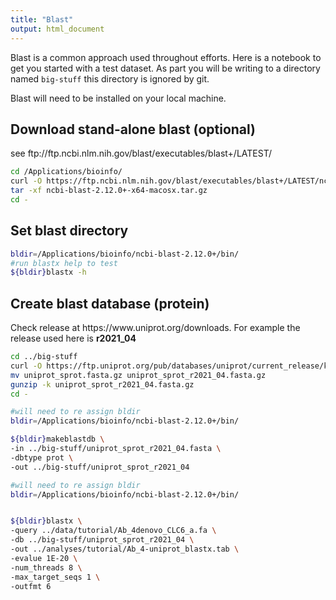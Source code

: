 ```yaml
---
title: "Blast"
output: html_document
---
```


Blast is a common approach used throughout efforts. Here is a notebook to get you started with a test dataset. As part you will be writing to a directory named `big-stuff` this directory is ignored by git.


Blast will need to be installed on your local machine. 

## Download stand-alone blast (optional)
see ftp://ftp.ncbi.nlm.nih.gov/blast/executables/blast+/LATEST/
```bash
cd /Applications/bioinfo/
curl -O https://ftp.ncbi.nlm.nih.gov/blast/executables/blast+/LATEST/ncbi-blast-2.12.0+-x64-macosx.tar.gz
tar -xf ncbi-blast-2.12.0+-x64-macosx.tar.gz
cd -
```


## Set blast directory

```bash
bldir=/Applications/bioinfo/ncbi-blast-2.12.0+/bin/
#run blastx help to test 
${bldir}blastx -h
```

## Create blast database (protein)

Check release at https://www.uniprot.org/downloads. For example the release used here is **r2021_04**

```bash
cd ../big-stuff
curl -O https://ftp.uniprot.org/pub/databases/uniprot/current_release/knowledgebase/complete/uniprot_sprot.fasta.gz
mv uniprot_sprot.fasta.gz uniprot_sprot_r2021_04.fasta.gz
gunzip -k uniprot_sprot_r2021_04.fasta.gz
cd -
```


```bash
#will need to re assign bldir
bldir=/Applications/bioinfo/ncbi-blast-2.12.0+/bin/

${bldir}makeblastdb \
-in ../big-stuff/uniprot_sprot_r2021_04.fasta \
-dbtype prot \
-out ../big-stuff/uniprot_sprot_r2021_04
```


```bash

#will need to re assign bldir
bldir=/Applications/bioinfo/ncbi-blast-2.12.0+/bin/


${bldir}blastx \
-query ../data/tutorial/Ab_4denovo_CLC6_a.fa \
-db ../big-stuff/uniprot_sprot_r2021_04 \
-out ../analyses/tutorial/Ab_4-uniprot_blastx.tab \
-evalue 1E-20 \
-num_threads 8 \
-max_target_seqs 1 \
-outfmt 6
```


